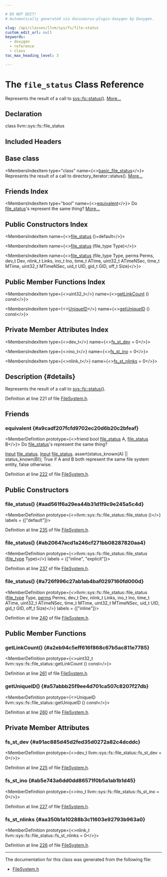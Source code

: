 ```yaml
---

# DO NOT EDIT!
# Automatically generated via docusaurus-plugin-doxygen by Doxygen.

slug: /api/classes/llvm/sys/fs/file-status
custom_edit_url: null
keywords:
  - doxygen
  - reference
  - class
toc_max_heading_level: 3

---
```





# The `file_status` Class Reference

<DoxygenPage pluginConfig={pluginConfig}>

Represents the result of a call to <a href="/docs/api/namespaces/llvm/sys/fs/#a5f126cc7b64d31cd709215b48656d83d">sys::fs::status()</a>. <a href="#details">More...</a>

## Declaration

<CodeBlock>class llvm::sys::fs::file_status</CodeBlock>

## Included Headers

<IncludesList>
<IncludesListItem
  filePath="llvm/Support/FileSystem.h"
  permalink="/docs/api/files/include/include/llvm/include/llvm/support/filesystem-h"
  isLocal="true" />
</IncludesList>

## Base class

<MembersIndex>

<MembersIndexItem
  type="class"
  name={<><a href="/docs/api/classes/llvm/sys/fs/basic-file-status">basic&#95;file&#95;status</a></>}>
Represents the result of a call to directory&#95;iterator::status(). <a href="/docs/api/classes/llvm/sys/fs/basic-file-status/#details">More...</a>
</MembersIndexItem>

</MembersIndex>

## Friends Index

<MembersIndex>

<MembersIndexItem
  type="bool"
  name={<><a href="#a9cadf207fcfd9702ec20d6b20c2bfeaf">equivalent</a></>}>
Do <a href="/docs/api/classes/llvm/sys/fs/file-status">file&#95;status</a>&#39;s represent the same thing? <a href="#a9cadf207fcfd9702ec20d6b20c2bfeaf">More...</a>
</MembersIndexItem>

</MembersIndex>

## Public Constructors Index

<MembersIndex>

<MembersIndexItem
  name={<><a href="#aad561f6a29ea44b31d1f9c9e245a5c4d">file&#95;status</a> ()=default</>}>
</MembersIndexItem>

<MembersIndexItem
  name={<><a href="#ab20647acd1a246cf271bb08287820aa4">file&#95;status</a> (file&#95;type Type)</>}>
</MembersIndexItem>

<MembersIndexItem
  name={<><a href="#a726f996c27ab1ab4baf0297160fd000d">file&#95;status</a> (file&#95;type Type, perms Perms, dev&#95;t Dev, nlink&#95;t Links, ino&#95;t Ino, time&#95;t ATime, uint32&#95;t ATimeNSec, time&#95;t MTime, uint32&#95;t MTimeNSec, uid&#95;t UID, gid&#95;t GID, off&#95;t Size)</>}>
</MembersIndexItem>

</MembersIndex>

## Public Member Functions Index

<MembersIndex>

<MembersIndexItem
  type={<>uint32&#95;t</>}
  name={<><a href="#a2eb94c5eff616f868c67b5ac811e7785">getLinkCount</a> () const</>}>
</MembersIndexItem>

<MembersIndexItem
  type={<><a href="/docs/api/classes/llvm/sys/fs/uniqueid">UniqueID</a></>}
  name={<><a href="#a57abbb25f9ee4d701ca507c8207f27db">getUniqueID</a> () const</>}>
</MembersIndexItem>

</MembersIndex>

## Private Member Attributes Index

<MembersIndex>

<MembersIndexItem
  type={<>dev&#95;t</>}
  name={<><a href="#a91ac885d45d2fed35d0272a82c4dcddc">fs&#95;st&#95;dev</a> = 0</>}>
</MembersIndexItem>

<MembersIndexItem
  type={<>ino&#95;t</>}
  name={<><a href="#ab5e743a6dd0dd86571f0b5a1ab1b1d45">fs&#95;st&#95;ino</a> = 0</>}>
</MembersIndexItem>

<MembersIndexItem
  type={<>nlink&#95;t</>}
  name={<><a href="#aa350b1a10288b3c11603e92793b963a0">fs&#95;st&#95;nlinks</a> = 0</>}>
</MembersIndexItem>

</MembersIndex>

## Description {#details}

Represents the result of a call to <a href="/docs/api/namespaces/llvm/sys/fs/#a5f126cc7b64d31cd709215b48656d83d">sys::fs::status()</a>.

Definition at line 221 of file <a href="/docs/api/files/include/include/llvm/include/llvm/support/filesystem-h">FileSystem.h</a>.

<SectionDefinition>

## Friends

### equivalent {#a9cadf207fcfd9702ec20d6b20c2bfeaf}

<MemberDefinition
  prototype={<>friend bool <a href="/docs/api/classes/llvm/sys/fs/file-status">file&#95;status</a> A, <a href="/docs/api/classes/llvm/sys/fs/file-status">file&#95;status</a> B</>}>
Do <a href="/docs/api/classes/llvm/sys/fs/file-status">file&#95;status</a>&#39;s represent the same thing?

<ParametersList title="Parameters">
<ParametersListItem name="A"><a href="/docs/api/classes/input">Input</a> <a href="/docs/api/classes/llvm/sys/fs/file-status">file&#95;status</a>.</ParametersListItem>
<ParametersListItem name="B"><a href="/docs/api/classes/input">Input</a> <a href="/docs/api/classes/llvm/sys/fs/file-status">file&#95;status</a>.</ParametersListItem>
</ParametersList>
assert(status&#95;known(A) || status&#95;known(B));


<SectionUser title="Returns">
True if A and B both represent the same file system entity, false otherwise.
</SectionUser>

Definition at line <a href="/docs/api/files/include/include/llvm/include/llvm/support/filesystem-h/#l00222">222</a> of file <a href="/docs/api/files/include/include/llvm/include/llvm/support/filesystem-h">FileSystem.h</a>.
</MemberDefinition>

</SectionDefinition>

<SectionDefinition>

## Public Constructors

### file&#95;status() {#aad561f6a29ea44b31d1f9c9e245a5c4d}

<MemberDefinition
  prototype={<>llvm::sys::fs::file&#95;status::file&#95;status ()</>}
  labels = {["default"]}>

Definition at line <a href="/docs/api/files/include/include/llvm/include/llvm/support/filesystem-h/#l00235">235</a> of file <a href="/docs/api/files/include/include/llvm/include/llvm/support/filesystem-h">FileSystem.h</a>.
</MemberDefinition>

### file&#95;status() {#ab20647acd1a246cf271bb08287820aa4}

<MemberDefinition
  prototype={<>llvm::sys::fs::file&#95;status::file&#95;status (<a href="/docs/api/namespaces/llvm/sys/fs/#a6c50be965db24d7532b6b4e6b0755f5c">file&#95;type</a> Type)</>}
  labels = {["inline", "explicit"]}>

Definition at line <a href="/docs/api/files/include/include/llvm/include/llvm/support/filesystem-h/#l00237">237</a> of file <a href="/docs/api/files/include/include/llvm/include/llvm/support/filesystem-h">FileSystem.h</a>.
</MemberDefinition>

### file&#95;status() {#a726f996c27ab1ab4baf0297160fd000d}

<MemberDefinition
  prototype={<>llvm::sys::fs::file&#95;status::file&#95;status (<a href="/docs/api/namespaces/llvm/sys/fs/#a6c50be965db24d7532b6b4e6b0755f5c">file&#95;type</a> Type, <a href="/docs/api/namespaces/llvm/sys/fs/#ac56b6ec1078927bdd9b65f7ba8fbda82">perms</a> Perms, dev&#95;t Dev, nlink&#95;t Links, ino&#95;t Ino, time&#95;t ATime, uint32&#95;t ATimeNSec, time&#95;t MTime, uint32&#95;t MTimeNSec, uid&#95;t UID, gid&#95;t GID, off&#95;t Size)</>}
  labels = {["inline"]}>

Definition at line <a href="/docs/api/files/include/include/llvm/include/llvm/support/filesystem-h/#l00240">240</a> of file <a href="/docs/api/files/include/include/llvm/include/llvm/support/filesystem-h">FileSystem.h</a>.
</MemberDefinition>

</SectionDefinition>

<SectionDefinition>

## Public Member Functions

### getLinkCount() {#a2eb94c5eff616f868c67b5ac811e7785}

<MemberDefinition
  prototype={<>uint32&#95;t llvm::sys::fs::file&#95;status::getLinkCount () const</>}>

Definition at line <a href="/docs/api/files/include/include/llvm/include/llvm/support/filesystem-h/#l00261">261</a> of file <a href="/docs/api/files/include/include/llvm/include/llvm/support/filesystem-h">FileSystem.h</a>.
</MemberDefinition>

### getUniqueID() {#a57abbb25f9ee4d701ca507c8207f27db}

<MemberDefinition
  prototype={<>UniqueID llvm::sys::fs::file&#95;status::getUniqueID () const</>}>

Definition at line <a href="/docs/api/files/include/include/llvm/include/llvm/support/filesystem-h/#l00260">260</a> of file <a href="/docs/api/files/include/include/llvm/include/llvm/support/filesystem-h">FileSystem.h</a>.
</MemberDefinition>

</SectionDefinition>

<SectionDefinition>

## Private Member Attributes

### fs&#95;st&#95;dev {#a91ac885d45d2fed35d0272a82c4dcddc}

<MemberDefinition
  prototype={<>dev&#95;t llvm::sys::fs::file&#95;status::fs&#95;st&#95;dev = 0</>}>

Definition at line <a href="/docs/api/files/include/include/llvm/include/llvm/support/filesystem-h/#l00225">225</a> of file <a href="/docs/api/files/include/include/llvm/include/llvm/support/filesystem-h">FileSystem.h</a>.
</MemberDefinition>

### fs&#95;st&#95;ino {#ab5e743a6dd0dd86571f0b5a1ab1b1d45}

<MemberDefinition
  prototype={<>ino&#95;t llvm::sys::fs::file&#95;status::fs&#95;st&#95;ino = 0</>}>

Definition at line <a href="/docs/api/files/include/include/llvm/include/llvm/support/filesystem-h/#l00227">227</a> of file <a href="/docs/api/files/include/include/llvm/include/llvm/support/filesystem-h">FileSystem.h</a>.
</MemberDefinition>

### fs&#95;st&#95;nlinks {#aa350b1a10288b3c11603e92793b963a0}

<MemberDefinition
  prototype={<>nlink&#95;t llvm::sys::fs::file&#95;status::fs&#95;st&#95;nlinks = 0</>}>

Definition at line <a href="/docs/api/files/include/include/llvm/include/llvm/support/filesystem-h/#l00226">226</a> of file <a href="/docs/api/files/include/include/llvm/include/llvm/support/filesystem-h">FileSystem.h</a>.
</MemberDefinition>

</SectionDefinition>

<hr/>

The documentation for this class was generated from the following file:

<ul>
<li><a href="/docs/api/files/include/include/llvm/include/llvm/support/filesystem-h">FileSystem.h</a></li>
</ul>

</DoxygenPage>
